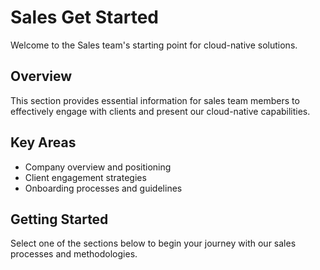# Sales Get Started

Welcome to the Sales team's starting point for cloud-native solutions.

## Overview

This section provides essential information for sales team members to effectively engage with clients and present our cloud-native capabilities.

## Key Areas

- Company overview and positioning
- Client engagement strategies
- Onboarding processes and guidelines

## Getting Started

Select one of the sections below to begin your journey with our sales processes and methodologies.
